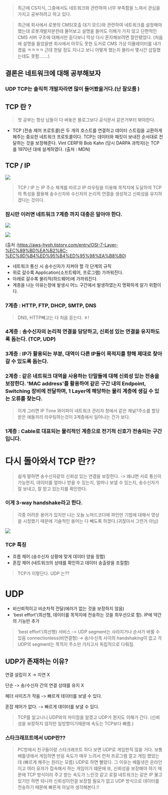 > 최근에 CS지식, 그중에서도 네트워크와 관련하여 너무 부족함을 느껴서 관심을 가지고 공부하려고 하고 있다.

> 최근에 회사에서 로봇의 CMS(호출 대기 모드)와 관련하여 네트워크를 설정해야 했는데 로봇개발자분한테 물어보고 설명을 들어도 이해가 가지 않고 단편적인 CMS 서버 구조에 대해서만 듣다보니 막상 다시 혼자해보려면 잘안됐었다. (처음에 설명을 들었을땐 회사에서 아무도 못한 도커로 CMS 가상 이뮬레이터를 내가 켰음 ㅋㅋㅋㅋ 근데 한달 정도 지나고 보니 어떻게 했는지 몰라서 몇시간 삽질했는데도 못함.......)

## 결론은 네트워크에 대해 공부해보자

### UDP TCP는 솔직히 개발자라면 많이 들어봤을거다.(난 잘모름 )

## TCP 란 ?

> 첫 공부는 항상 남들이 다 써놓은 블로그보다 공식문서 같은거부터 봐야한다.

- TCP (전송 제어 프로토콜)은 두 개의 호스트를 연결하고 데이터 스트림을 교환하게 해주는 중요한 네트워크 프로토콜이다. TCP는 데이터와 패킷이 보내진 순서대로 전달하는 것을 보장해준다. Vint CERF와 Bob Kahn (당시 DARPA 과학자)는 TCP를 1970년 대에 설계하였다. (출처 : MDN)

## TCP / IP

![](https://velog.velcdn.com/images/ghwns1007/post/0d471b51-e95b-4a63-8f60-6e27b333cbb0/image.png)

> TCP / IP 는 IP 주소 체계를 따르고 IP 라우팅을 이용해 목적지에 도달하여 TCP의 특성을 활용해 송수신자와 수신자의 논리적 연결을 생성하고 신뢰성을 유지하겠다는 것이다.

### 잠시만 이러면 네트워크 7계층 까지 대충은 알아야 한다.

![](https://velog.velcdn.com/images/ghwns1007/post/d64321d2-bad5-492f-b0f3-c0fb95a185c6/image.png)

![](https://velog.velcdn.com/images/ghwns1007/post/cfdefffc-27ce-4cf7-ad49-2e10f440c838/image.png)

(출처 :https://aws-hyoh.tistory.com/entry/OSI-7-Layer-%EC%89%BD%EA%B2%8C-%EC%9D%B4%ED%95%B4%ED%95%98%EA%B8%B0)

- 네트워크 통신 시 송수신자가 지켜야 할 각 단계의 규칙
- 위로 갈수록 Application(소프트웨어, 프로그램) 가까워진다.
- 아래로 갈수록 물리적(하드웨어)에 가까워진다.
- 계층을 나눈 이유는장애 발생시 어느 구간에서 발생하였는지 명확하게 알기 위함이다.

### 7계층 : HTTP, FTP, DHCP, SMTP, DNS

> DNS, HTTP빼고는 다 처음 듣는다. ㅎ!

### 4계층 : 송수신자의 논리적 연결을 담당하고, 신뢰성 있는 연결을 유지하도록 돕는다. (TCP, UDP)

### 3계층 : IP가 활용되는 부분, 대역이 다른 IP들이 목적지를 향해 제대로 찾아갈 수 있도록 돕는다.

### 2계층 : 같은 네트워크 대역을 사용하는 단말들에 대해 신뢰성 있는 전송을 보장한다. 'MAC address'를 활용하여 같은 구간 내의 Endpoint, Switching 장비에 전달하며, 1 Layer에 해당하는 물리 계층에 생길 수 있는 오류를 찾는다.

> 이게 그러면 IP Time 와이파이 네트워크 관리자 창에서 같은 채널?주소를 할당 받은 애들끼리 라우팅하는것이 3계층에서 일어나는 건가 보다.

### 1계층 : Cable로 대표되는 물리적인 계층으로 전기적 신호가 전송되는 구간입니다.

# 다시 돌아와서 TCP 란??

> 쉽게 말하면 송수신자같의 신뢰성 있는 연결을 보장한다. -> 왜냐면 서로 통신이 가능한지, 데이터를 얼마나 받을 수 있는지, 얼마나 보낼 수 있는지, 송수신자가 잘 보내고, 잘 받고 있는지를 확인한다.

### 이게 3-way handshake라고 한다.

> 각종 어려운 용어가 있지만 나는 오늘 노마드코더에 파인만 기법에 대해서 영상을 시청했기 때문에 기술적인 용어는 다 빼도록 하겠다.(귀찮아서 그런거 아님)

![](https://velog.velcdn.com/images/ghwns1007/post/121c9d1f-79b7-4402-90a5-048e2a6b8b53/image.png)

### TCP 특징

- 흐름 제어 (송수신자 상황에 맞게 데이터 양을 정함)
- 혼잡 제어 (네트워크의 상태를 확인하고 데이터 송출량을 조절함)

> TCP가 이렇단다. UDP 는??

# UDP

- 비신뢰적이고 비순차적 전달(에러가 없는 것을 보장하지 않음)
- 'best effort'(최선형, 데이터를 목적지에 전송하는 것을 최우선으로 함). IP에 약간의 기능만 추가

> 'best effort'(최선형) 서비스 -> UDP segment는 사라지거나 순서가 바뀔 수 있음
> connectionless(비연결형) -> 송/수신측 사이의 handshaking이 없고 각 UDP의 segment는 목적지 주소만 가지고서 독립적으로 다뤄짐.

## UDP가 존재하는 이유?

연결 설립이 X -> 지연 X

단순 -> 송/수신자 간의 연결 상태를 유지 X

헤더 사이즈가 작음 -> 빠르게 데이터를 보낼 수 있다.

혼잡 제어가 없다. -> 빠르게 데이터를 보낼 수 있다.

> TCP를 알고나니 UDP와의 차이점을 알겠고 UDP가 뭔지도 이해가 간다. (신뢰성을 보장하지 않지만 일방향이기때문에 속도는 TCP보다 빠름.)

### 스타크래프트에서 UDP란??

> PC방에서 친구들이랑 스타크래프트 하다 보면 UDP로 게임한적 많을 거다. 보통 배틀넷에서 게임하면 반응 속도가 매우 느려서 런처 프로그램 깔고 게임 했었는데 (빠르게 해주는 원리는 모름) UDP로 하면 빨랐다. 그 이유는 배틀넷은 온라인이고 여러 유저가 접속해서 하는 게임이기 떄문에 또, 신뢰성을 보장해야 하기 때문에 TCP 방식이라 주고 받는 속도가 느린것 같고 로컬 네트워크는 같은 IP 물고 있기만 하면 되니까 신뢰성이런걸 보장할 필요가 없고 UDP 방식으로 데이터를 전송하기 때문에 빠른게 아닐까 생각해본다.!!
